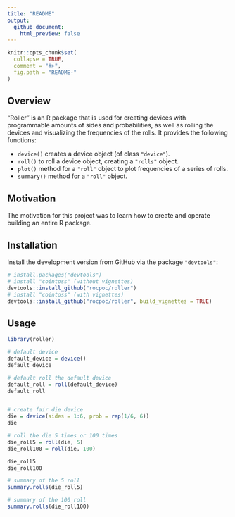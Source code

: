 ```yaml
---
title: "README"
output:
  github_document:
    html_preview: false
---
```


```r
knitr::opts_chunk$set(
  collapse = TRUE,
  comment = "#>",
  fig.path = "README-"
)
```

## Overview

"Roller" is an R package that is used for creating devices
with programmable amounts of sides and probabilities, as well as
rolling the devices and visualizing the frequencies of the rolls.
It provides the following functions:

* `device()` creates a device object (of class `"device"`).
* `roll()` to roll a device object, creating a `"rolls"` object.
* `plot()` method for a `"roll"` object to plot frequencies of a series of rolls.
* `summary()` method for a `"roll"` object.


## Motivation

The motivation for this project was to learn how to create and
operate building an entire R package.


## Installation

Install the development version from GitHub via the package `"devtools"`:

```r
# install.packages("devtools") 
# install "cointoss" (without vignettes)
devtools::install_github("rocpoc/roller")
# install "cointoss" (with vignettes)
devtools::install_github("rocpoc/roller", build_vignettes = TRUE)
```


## Usage
```r
library(roller)

# default device
default_device = device()
default_device

# default roll the default device
default_roll = roll(default_device)
default_roll


# create fair die device
die = device(sides = 1:6, prob = rep(1/6, 6))
die

# roll the die 5 times or 100 times
die_roll5 = roll(die, 5)
die_roll100 = roll(die, 100)

die_roll5
die_roll100
```

```r
# summary of the 5 roll
summary.rolls(die_roll5)

# summary of the 100 roll
summary.rolls(die_roll100)
```

